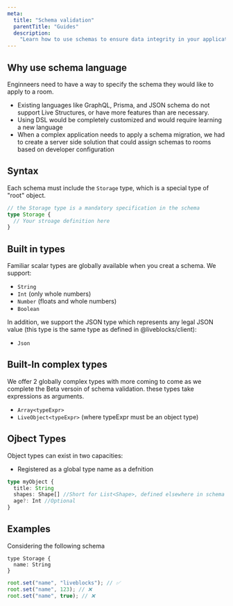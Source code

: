 ```yaml
---
meta:
  title: "Schema validation"
  parentTitle: "Guides"
  description:
    "Learn how to use schemas to ensure data integrity in your application"
---
```


## Why use schema language

Enginneers need to have a way to specify the schema they would like to apply to
a room.

- Existing languages like GraphQL, Prisma, and JSON schema do not support Live
  Structures, or have more features than are necessary.
- Using DSL would be completely customized and would require learning a new
  language
- When a complex application needs to apply a schema migration, we had to create
  a server side solution that could assign schemas to rooms based on developer
  configuration

## Syntax

Each schema must include the `Storage` type, which is a special type of "root"
object.

```ts
// the Storage type is a mandatory specification in the schema
type Storage {
  // Your stroage definition here
}
```

## Built in types

Familiar scalar types are globally available when you creat a schema. We
support:

- `String`
- `Int` (only whole numbers)
- `Number` (floats and whole numbers)
- `Boolean`

In addition, we support the JSON type which represents any legal JSON value
(this type is the same type as defined in @liveblocks/client):

- `Json`

## Built-In complex types

We offer 2 globally complex types with more coming to come as we complete the
Beta versoin of schema validation. these types take expressions as arguments.

- `Array<typeExpr>`
- `LiveObject<typeExpr>` (where typeExpr must be an object type)

## Ojbect Types

Object types can exist in two capacities:

- Registered as a global type name as a defnition

```ts
type myObject {
  title: String
  shapes: Shape[] //Short for List<Shape>, defined elsewhere in schema
  age?: Int //Optional
}
```

## Examples

Considering the following schema

```
type Storage {
  name: String
}
```

```ts
root.set("name", "liveblocks"); // ✅
root.set("name", 123); // ❌
root.set("name", true); // ❌
```
